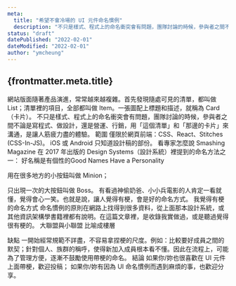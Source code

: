 ```yaml
---
meta:
  title: "希望不會冷場的 UI 元件命名慣例"
  description: "不只是樣式、程式上的命名衝突會有問題，團隊討論的時候，參與者之間不論是寫程式、做設計，還是營運、行銷，用「這個清單」和「那邊的卡片」來溝通，是讓人筋疲力盡的體驗。"
status: "draft"
datePublished: "2022-02-01"
dateModified: "2022-02-01"
author: "ymcheung"
---
```



<Article>

# {frontmatter.meta.title}

網站版面隨著產品演進，常常越來越複雜。首先發現隨處可見的清單，都叫做 List；清單裡的項目，全部都叫做 Item。一張圖配上標題和描述，就稱為 Card（卡片）。
不只是樣式、程式上的命名衝突會有問題，團隊討論的時候，參與者之間不論是寫程式、做設計，還是營運、行銷，用「這個清單」和「那邊的卡片」來溝通，是讓人筋疲力盡的體驗。
範圍
僅限於網頁前端：CSS、React、Stitches (CSS-In-JS)。
iOS 或 Android 只知道設計稿的部份。
看專家怎麼說
Smashing Magazine 在 2017 年出版的 Design Systems（設計系統）裡提到的命名方法之一：
好名稱是有個性的Good Names Have a Personality

用在很多地方的小按鈕叫做 Minion；

只出現一次的大按鈕叫做 Boss。
有看過神偷奶爸、小小兵電影的人肯定一看就懂，覺得會心一笑。也就是說，讓人覺得有梗，會是好的命名方式。
我覺得有梗的命名方式
命名慣例的原則在網路上找得到很多資料，從上面那本設計系統，或其他資訊架構學書籍裡都有說明。在這篇文章裡，是收錄我實做過，或是聽過覺得很有梗的。
大聯盟與小聯盟
比喻成樓層

缺點
一開始經常規範不詳盡，不容易拿捏梗的尺度。例如：比較要好成員之間的默契；針對個人、族群的稱呼，使得新加入成員根本看不懂。因此在流程上，可能為了管理方便，逐漸不鼓勵使用帶梗的命名。
結論
如果你/妳也很喜歡在 UI 元件上面帶梗，歡迎投稿；
如果你/妳有因為 UI 命名慣例而遇到麻煩的事，也歡迎分享。

</Article>

